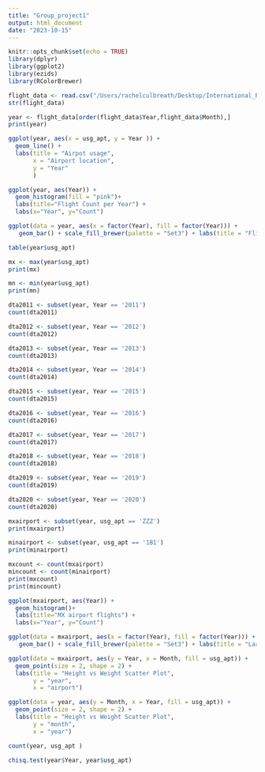```yaml
---
title: "Group_project1"
output: html_document
date: "2023-10-15"
---
```


```r
knitr::opts_chunk$set(echo = TRUE)
library(dplyr) 
library(ggplot2)
library(ezids)
library(RColorBrewer)
```

```r
flight_data <- read.csv("/Users/rachelculbreath/Desktop/International_Report_Departures_Project_1.csv")
str(flight_data)

```

```r
year <- flight_data[order(flight_data$Year,flight_data$Month),]
print(year)
```
                 
```r
ggplot(year, aes(x = usg_apt, y = Year )) +
  geom_line() +
  labs(title = "Airpot usage",
       x = "Airport location",
       y = "Year"
       )
```

```r
ggplot(year, aes(Year)) + 
  geom_histogram(fill = "pink")+
  labs(title="Flight Count per Year") +
  labs(x="Year", y="Count")

```
```r

ggplot(data = year, aes(x = factor(Year), fill = factor(Year))) +
   geom_bar() + scale_fill_brewer(palette = "Set3") + labs(title = "Flight Count per Year", x = "Year", y = "Count")

```

```r

table(year$usg_apt)

```

```r
mx <- max(year$usg_apt)
print(mx)

mn <- min(year$usg_apt)
print(mn)
```

```r
dta2011 <- subset(year, Year == '2011')
count(dta2011)

dta2012 <- subset(year, Year == '2012')
count(dta2012)

dta2013 <- subset(year, Year == '2013')
count(dta2013)

dta2014 <- subset(year, Year == '2014')
count(dta2014)

dta2015 <- subset(year, Year == '2015')
count(dta2015)

dta2016 <- subset(year, Year == '2016')
count(dta2016)

dta2017 <- subset(year, Year == '2017')
count(dta2017)

dta2018 <- subset(year, Year == '2018')
count(dta2018)

dta2019 <- subset(year, Year == '2019')
count(dta2019)

dta2020 <- subset(year, Year == '2020')
count(dta2020)
```


```r
mxairport <- subset(year, usg_apt == 'ZZZ')
print(mxairport)

minairport <- subset(year, usg_apt == '1B1')
print(minairport)

mxcount <- count(mxairport)
mincount <- count(minairport)
print(mxcount)
print(mincount)
```
```r

ggplot(mxairport, aes(Year)) + 
  geom_histogram()+
  labs(title="MX airport flights") +
  labs(x="Year", y="Count")

```
```r

ggplot(data = mxairport, aes(x = factor(Year), fill = factor(Year))) +
   geom_bar() + scale_fill_brewer(palette = "Set3") + labs(title = "Largest airport departure Count per Year", x = "Year", y = "Count")

```



```r
ggplot(data = mxairport, aes(y = Year, x = Month, fill = usg_apt)) +
  geom_point(size = 2, shape = 2) + 
  labs(title = "Height vs Weight Scatter Plot",
       y = "year",
       x = "airport")

```

```r
ggplot(data = year, aes(y = Month, x = Year, fill = usg_apt)) +
  geom_point(size = 2, shape = 2) + 
  labs(title = "Height vs Weight Scatter Plot",
       y = "month",
       x = "year")

```

```r
count(year, usg_apt )


```

```r
chisq.test(year$Year, year$usg_apt)

```
